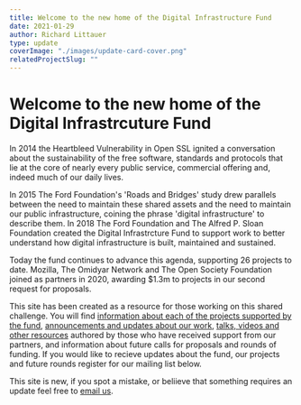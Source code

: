 ```yaml
---
title: Welcome to the new home of the Digital Infrastructure Fund
date: 2021-01-29
author: Richard Littauer 
type: update
coverImage: "./images/update-card-cover.png"
relatedProjectSlug: ""
---
```



# Welcome to the new home of the Digital Infrastrcuture Fund

In 2014 the Heartbleed Vulnerability in Open SSL ignited a conversation about the sustainability of the free software, standards and protocols that lie at the core of nearly every public service, commercial offering and, indeed much of our daily lives. 

In 2015 The Ford Foundation's 'Roads and Bridges' study drew parallels between the need to maintain these shared assets and the need to maintain our public infrastructure, coining the phrase 'digital infrastructure' to describe them. In 2018 The Ford Foundation and The Alfred P. Sloan Foundation created the Digital Infrastrcture Fund to support work to better understand how digital infrastructure is built, maintained and sustained.  

Today the fund continues to advance this agenda, supporting 26 projects to date. Mozilla, The Omidyar Network and The Open Society Foundation joined as partners in 2020, awarding $1.3m to projects in our second request for proposals. 

This site has been created as a resource for those working on this shared challenge. You will find [information about each of the projects supported by the fund](/projects), [announcements and updates about our work](/updates), [talks, videos and other resources](/resources) authored by those who have received support from our partners, and information about future calls for proposals and rounds of funding. If you would like to recieve updates about the fund, our projects and future rounds register for our mailing list below.

This site is new, if you spot a mistake, or beliieve that something requires an update feel free to [email us](mailto:support@digitalinfrastructure.fund).
